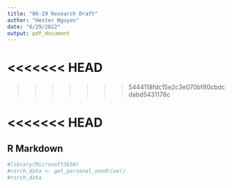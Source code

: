 ```yaml
---
title: "06-29 Research Draft"
author: "Hester Nguyen"
date: "6/29/2022"
output: pdf_document
---
```

<<<<<<< HEAD
=======

>>>>>>> 5444118fdc15e2c3e070bf80cbdcdabd5431176c


<<<<<<< HEAD
=======
## R Markdown

```r
#library(Microsoft365R)
#rsrch_data <- get_personal_onedrive()
#rsrch_data

```